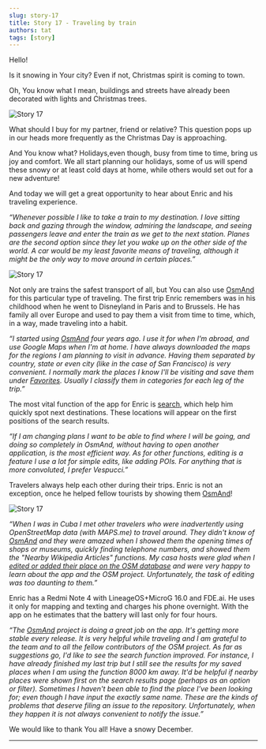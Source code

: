 ```yaml
---
slug: story-17
title: Story 17 - Traveling by train
authors: tat
tags: [story]
---
```


Hello!

Is it snowing in Your city? Even if not, Christmas spirit is coming to town.

Oh, You know what I mean, buildings and streets have already been decorated with lights and Christmas trees.

![Story 17](./3.jpeg)

<!--truncate-->

What should I buy for my partner, friend or relative? This question pops up in our heads more frequently as the Christmas Day is approaching.

And You know what? Holidays,even though, busy from time to time, bring us joy and comfort. We all start planning our holidays, some of us will spend these snowy or at least cold days at home, while others would set out for a new adventure!

And today we will get a great opportunity to hear about Enric and his traveling experience.

_“Whenever possible I like to take a train to my destination. I love sitting back and gazing through the window, admiring the landscape, and seeing passengers leave and enter the train as we get to the next station. Planes are the second option since they let you wake up on the other side of the world. A car would be my least favorite means of traveling, although it might be the only way to move around in certain places.”_

![Story 17](./1.jpeg)

Not only are trains the safest transport of all, but You can also use <a href="https://osmand.net/">OsmAnd</a> for this particular type of traveling.
The first trip Enric remembers was in his childhood when he went to Disneyland in Paris and to Brussels. He has family all over Europe and used to pay them a visit from time to time, which, in a way, made traveling into a habit.

_“I started using <a href="https://osmand.net/">OsmAnd</a> four years ago. I use it for when I'm abroad, and use Google Maps when I'm at home. I have always downloaded the maps for the regions I am planning to visit in advance. Having them separated by country, state or even city (like in the case of San Francisco) is very convenient. I normally mark the places I know I'll be visiting and save them under <a href="https://osmand.net/docs/user/personal/favorites">  Favorites</a>. Usually I classify them in categories for each leg of the trip.”_

The most vital function of the app for Enric is <a href="https://osmand.net/docs/user/search/search-poi"> search</a>, which help him quickly spot next destinations. These locations will appear on the first positions of the search results.

_“If I am changing plans I want to be able to find where I will be going, and doing so completely in OsmAnd, without having to open another application, is the most efficient way. As for other functions, editing is a feature I use a lot for simple edits, like adding POIs. For anything that is more convoluted, I prefer Vespucci.”_

Travelers always help each other during their trips. Enric is not an exception, once he helped fellow tourists by showing them <a href="https://osmand.net/">OsmAnd</a>!

![Story 17](./2.jpeg)

_“When I was in Cuba I met other travelers who were inadvertently using OpenStreetMap data (with MAPS.me) to travel around. They didn't know of <a href="https://osmand.net/">OsmAnd</a> and they were amazed when I showed them the opening times of shops or museums, quickly finding telephone numbers, and showed them the "Nearby Wikipedia Articles" functions. My casa hosts were glad when I <a href="https://osmand.net/docs/user/plugins/osm-editing"> edited or added their place on the OSM database</a> and were very happy to learn about the app and the OSM project. Unfortunately, the task of editing was too daunting to them.”_

Enric has a Redmi Note 4 with LineageOS+MicroG 16.0 and FDE.ai. He uses it only for mapping and texting and charges his phone overnight. With the app on he estimates that the battery will last only for four hours.

_“The <a href="https://osmand.net/">OsmAnd</a> project is doing a great job on the app. It's getting more stable every release. It is very helpful while traveling and I am grateful to the team and to all the fellow contributors of the OSM project. As far as suggestions go, I'd like to see the search function improved. For instance, I have already finished my last trip but I still see the results for my saved places when I am using the function 8000 km away. It'd be helpful if nearby places were shown first on the search results page (perhaps as an option or filter). Sometimes I haven't been able to find the place I’ve been looking for; even though I have input the exactly same name. These are the kinds of problems that deserve filing an issue to the repository. Unfortunately, when they happen it is not always convenient to notify the issue.”_

We would like to thank You all! Have a snowy December.
_________________________________________________

<LinksSocial/>
<LinksTelegram/>

<AndroidStore/>
<AppleStore/>